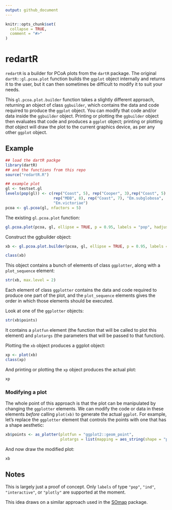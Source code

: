 ```yaml
---
output: github_document
---
```


<!-- README.md is generated from README.Rmd. Please edit that file -->

```r
knitr::opts_chunk$set(
  collapse = TRUE,
  comment = "#>"
)
```
# redartR

<!-- badges: start -->
<!-- badges: end -->

`redartR` is a builder for PCoA plots from the `dartR` package. The original `dartR::gl.pcoa.plot` function builds the `ggplot` object internally and returns it to the user, but it can then sometimes be difficult to modify it to suit your needs.

This `gl.pcoa.plot.builder` function takes a slightly different approach, returning an object of class `ggbuilder`, which contains the data and code required to produce the `ggplot` object. You can modify that code and/or data inside the `ggbuilder` object.
Printing or plotting the `ggbuilder` object then evaluates that code and produces a `ggplot` object; printing or plotting *that* object will draw the plot to the current graphics device, as per any other `ggplot` object.

## Example
```r
## load the dartR packge
library(dartR)
## and the functions from this repo
source("redartR.R")

## example plot
gl <- testset.gl
levels(pop(gl)) <- c(rep("Coast", 5), rep("Cooper", 3),rep("Coast", 5),
                     rep("MDB", 8), rep("Coast", 7), "Em.subglobosa",
                     "Em.victoriae")
pcoa <- gl.pcoa(gl, nfactors = 5)
```

The existing `gl.pcoa.plot` function:

```r
gl.pcoa.plot(pcoa, gl, ellipse = TRUE, p = 0.95, labels = "pop", hadjust = 1.5, vadjust = 1)
```

Construct the ggbuilder object:

```r
xb <- gl.pcoa.plot.builder(pcoa, gl, ellipse = TRUE, p = 0.95, labels = "pop", hadjust = 1.5, vadjust = 1)

class(xb)
```

This object contains a bunch of elements of class `ggplotter`, along with a `plot_sequence` element:

```r
str(xb, max.level = 2)
```

Each element of class `ggplotter` contains the data and code required to produce one part of the plot, and the `plot_sequence` elements gives the order in which those elements should be executed.

Look at one of the `ggplotter` objects:

```r
str(xb$points)
```

It contains a `plotfun` element (the function that will be called to plot this element) and `plotargs` (the parameters that will be passed to that function).

Plotting the `xb` object produces a ggplot object:
```r
xp <- plot(xb)
class(xp)
```

And printing or plotting the `xp` object produces the actual plot:
```r
xp
```

### Modifying a plot

The whole point of this approach is that the plot can be manipulated by changing the  `ggplotter` elements. We can modify the code or data in these elements *before* calling `plot(xb)` to generate the actual `ggplot`. For example, let's replace the `ggplotter` element that controls the points with one that has a shape aesthetic:

```r
xb$points <- as_plotter(plotfun = "ggplot2::geom_point",
                        plotargs = list(mapping = aes_string(shape = "pop"), size = 2))
```

And now draw the modified plot:

```r
xb
```

## Notes

This is largely just a proof of concept. Only `labels` of type `"pop"`, `"ind"`, `"interactive"`, or `"plotly"` are supported at the moment.

This idea draws on a similar approach used in the [SOmap](https://github.com/AustralianAntarcticDivision/SOmap/) package.

